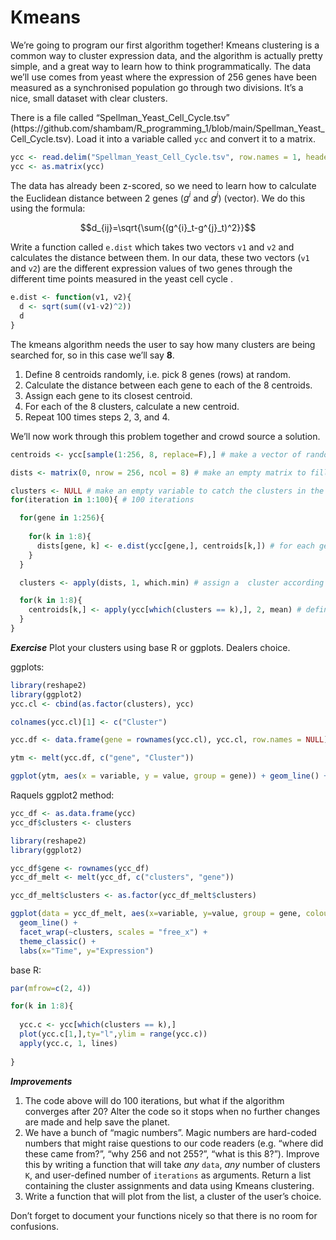 # Kmeans

We're going to program our first algorithm together! Kmeans clustering is a common way to cluster expression data, and the algorithm is actually pretty simple, and a great way to learn how to think programmatically. The data we'll use comes from yeast where the expression of 256 genes have been measured as a synchronised population go through two divisions. It's a nice, small dataset with clear clusters.

There is a file called "Spellman_Yeast_Cell_Cycle.tsv" (https://github.com/shambam/R_programming_1/blob/main/Spellman_Yeast_Cell_Cycle.tsv). Load it into a variable called `ycc` and convert it to a matrix.
```r
ycc <- read.delim("Spellman_Yeast_Cell_Cycle.tsv", row.names = 1, header = T, sep = "\t")
ycc <- as.matrix(ycc)
```

The data has already been z-scored, so we need to learn how to calculate the Euclidean distance between 2 genes ($g^{i}$ and $g^{j}$) (vector). We do this using the formula:

$$d_{ij}=\sqrt{\sum{(g^{i}_t-g^{j}_t)^2}}$$

Write a function called `e.dist` which takes two vectors `v1` and `v2` and calculates the distance between them. In our data, these two vectors (`v1` and `v2`) are the different expression values of two genes through the different time points measured in the yeast cell cycle .
```r
e.dist <- function(v1, v2){
  d <- sqrt(sum((v1-v2)^2))
  d
}
```

The kmeans algorithm needs the user to say how many clusters are being searched for, so in this case we'll say **8**.

1. Define 8 centroids randomly, i.e. pick 8 genes (rows) at random.
2. Calculate the distance between each gene to each of the 8 centroids.
3. Assign each gene to its closest centroid.
4. For each of the 8 clusters, calculate a new centroid.
5. Repeat 100 times steps 2, 3, and 4.

We'll now work through this problem together and crowd source a solution.
```r
centroids <- ycc[sample(1:256, 8, replace=F),] # make a vector of random clusters. We are sampling 8 numbers (since we want 8 centroids) out of the vector 1:256 which represents the genes in ycc. Check that we indeed have 256 genes in ycc!

dists <- matrix(0, nrow = 256, ncol = 8) # make an empty matrix to fill with distances.

clusters <- NULL # make an empty variable to catch the clusters in the loop below
for(iteration in 1:100){ # 100 iterations

  for(gene in 1:256){
  
    for(k in 1:8){
      dists[gene, k] <- e.dist(ycc[gene,], centroids[k,]) # for each gene calculate the distance to each centroid (k).
    }
  }

  clusters <- apply(dists, 1, which.min) # assign a  cluster according to which centroid is nearest

  for(k in 1:8){
    centroids[k,] <- apply(ycc[which(clusters == k),], 2, mean) # define new centroids.
  }
}

```

***Exercise*** Plot your clusters using base R or ggplots. Dealers choice.

ggplots:
```r
library(reshape2)
library(ggplot2)
ycc.cl <- cbind(as.factor(clusters), ycc)

colnames(ycc.cl)[1] <- c("Cluster")

ycc.df <- data.frame(gene = rownames(ycc.cl), ycc.cl, row.names = NULL)

ytm <- melt(ycc.df, c("gene", "Cluster"))

ggplot(ytm, aes(x = variable, y = value, group = gene)) + geom_line() + facet_wrap(~Cluster, ncol = 3)
```


Raquels ggplot2 method:
```r

ycc_df <- as.data.frame(ycc)
ycc_df$clusters <- clusters

library(reshape2)
library(ggplot2)

ycc_df$gene <- rownames(ycc_df)
ycc_df_melt <- melt(ycc_df, c("clusters", "gene"))

ycc_df_melt$clusters <- as.factor(ycc_df_melt$clusters)

ggplot(data = ycc_df_melt, aes(x=variable, y=value, group = gene, colour=clusters)) + 
  geom_line() + 
  facet_wrap(~clusters, scales = "free_x") + 
  theme_classic() + 
  labs(x="Time", y="Expression") 
```

base R:

```r
par(mfrow=c(2, 4))

for(k in 1:8){
  
  ycc.c <- ycc[which(clusters == k),]
  plot(ycc.c[1,],ty="l",ylim = range(ycc.c))
  apply(ycc.c, 1, lines)
  
}


```

***Improvements***

1. The code above will do 100 iterations, but what if the algorithm converges after 20? Alter the code so it stops when no further changes are made and help save the planet.
2. We have a bunch of "magic numbers". Magic numbers are hard-coded numbers that might raise questions to our code readers (e.g. "where did these came from?", "why 256 and not 255?", "what is this 8?"). Improve this by writing a function that will take *any* `data`, *any* number of clusters `K`, and user-defined number of `iterations` as arguments. Return a list containing the cluster assignments and data using Kmeans clustering. 
3. Write a function that will plot from the list, a cluster of the user's choice.

Don't forget to document your functions nicely so that there is no room for confusions.


